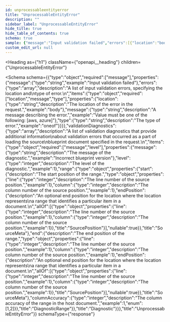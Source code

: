 ```yaml
---
id: unprocessableentityerror
title: "UnprocessableEntityError"
description: ""
sidebar_label: "UnprocessableEntityError"
hide_title: true
hide_table_of_contents: true
schema: true
sample: {"message":"Input validation failed","errors":[{"location":"body","message":"Value must be one of the following: [aws, azure]","type":"oneof"}],"validationDiagnostics":[{"message":"Incorrect blueprint version","level":1,"range":{"start":{"line":1,"column":1,"endPosition":{"line":1,"column":1}},"end":{"line":1,"column":1,"endPosition":{"line":1,"column":1}},"columnAccuracy":1}}]}
custom_edit_url: null
---
```



<Heading
  as={"h1"}
  className={"openapi__heading"}
  children={"UnprocessableEntityError"}
>
</Heading>





<Schema
  schema={{"type":"object","required":["message"],"properties":{"message":{"type":"string","example":"Input validation failed"},"errors":{"type":"array","description":"A list of input validation errors, specifying the location and\ntype of error.\n","items":{"type":"object","required":["location","message","type"],"properties":{"location":{"type":"string","description":"The location of the error in the request.","example":"body"},"message":{"type":"string","description":"A message describing the error.","example":"Value must be one of the following: [aws, azure]"},"type":{"type":"string","description":"The type of error.","example":"oneof"}}}},"validationDiagnostics":{"type":"array","description":"A list of validation diagnostics that provide additional information\nabout validation errors that occurred as a part of loading the source\nblueprint document specified in the request.\n","items":{"type":"object","required":["message","level"],"properties":{"message":{"type":"string","description":"The message of the diagnostic.","example":"Incorrect blueprint version"},"level":{"type":"integer","description":"The level of the diagnostic.","example":1},"range":{"type":"object","properties":{"start":{"description":"The start position of the range.","type":"object","properties":{"line":{"type":"integer","description":"The line number of the source position.","example":1},"column":{"type":"integer","description":"The column number of the source position.","example":1},"endPosition":{"description":"An optional end position for the location where the location represents\na range that identifies a particular item in a document.\n","allOf":[{"type":"object","properties":{"line":{"type":"integer","description":"The line number of the source position.","example":1},"column":{"type":"integer","description":"The column number of the source position.","example":1}},"title":"SourcePosition"}],"nullable":true}},"title":"SourceMeta"},"end":{"description":"The end position of the range.","type":"object","properties":{"line":{"type":"integer","description":"The line number of the source position.","example":1},"column":{"type":"integer","description":"The column number of the source position.","example":1},"endPosition":{"description":"An optional end position for the location where the location represents\na range that identifies a particular item in a document.\n","allOf":[{"type":"object","properties":{"line":{"type":"integer","description":"The line number of the source position.","example":1},"column":{"type":"integer","description":"The column number of the source position.","example":1}},"title":"SourcePosition"}],"nullable":true}},"title":"SourceMeta"},"columnAccuracy":{"type":"integer","description":"The column accuracy of the range in the host document.","example":1,"enum":[1,2]}},"title":"DiagnosticRange"}},"title":"Diagnostic"}}},"title":"UnprocessableEntityError"}}
  schemaType={"response"}
>
  
</Schema>
            